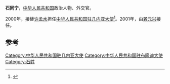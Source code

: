 '''石同宁'''，[[中华人民共和国|中华人民共和国]]政治人物、外交官。

2000年，接替[[许孟水|许孟水]]担任[[中国驻几内亚大使列表|中华人民共和国驻几内亚大使]]<ref>{{cite web|author=中华人民共和国外交部|title=中国驻几内亚历任大使|url=http://www.mfa.gov.cn/chn/pds/ziliao/wjrw/2167/2170/t9190.htm|publisher=中华人民共和国外交部|accessdate=2012-03-03}}</ref>。2001年，由[[龚元兴|龚元兴]]接任。

== 参考 ==
{{reflist}}
{{start box}}
{{s-dip}}
{{succession box|[[張龍寶|張龍寶]]|[[孟憲料|孟憲料]]|[[中國駐布隆迪大使列表|中華人民共和國駐布隆迪大使]]|1998年2月-2000年10月}}
{{succession box|[[许孟水|许孟水]]|[[龚元兴|龚元兴]]|[[中国驻几内亚大使列表|中华人民共和国驻几内亚大使]]|2000年11月-2001年4月}}
{{end box}}
{{中国政治人物小作品}}

[[Category:中华人民共和国驻几内亚大使|Category:中华人民共和国驻几内亚大使]]
[[Category:中华人民共和国驻布隆迪大使|Category:中华人民共和国驻布隆迪大使]]
[[Category:石姓|Category:石姓]]